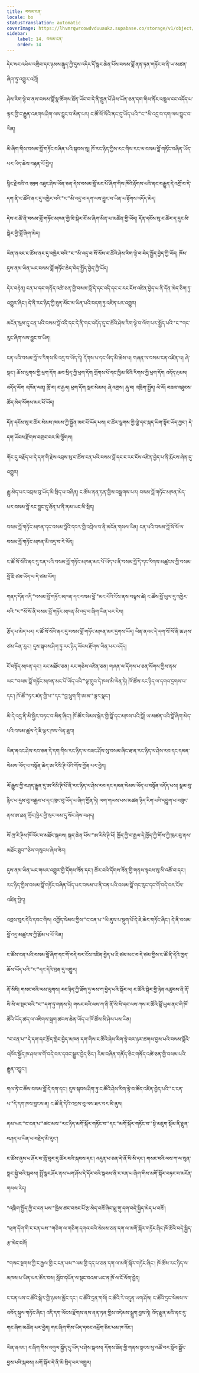 ```yaml
---
title: བསམ་ངན་
locale: bo
statusTranslation: automatic
coverImage: https://lhvmrqwrcowdvduuaukz.supabase.co/storage/v1/object/public/strapi-uploads/small_cover-tratado-de-psicologia-revolucionaria.webp-5e15e1cec4e0ebebcde5d7fc7565d8fd.webp
sidebar:
    label: 14. བསམ་ངན་
    order: 14
---
```

དེང་སང་འཕེལ་འགྲིབ་དང་ཉམས་རྒུད་ཀྱི་དུས་འདིར་དོ་སྣང་ཆེན་པོས་བསམ་བློ་ནན་ཏན་གཏོང་བ་ནི་ཡ་མཚན་ཞིག་ཏུ་འགྱུར་འགྲོ།

ཤེས་རིག་ལྟེ་བ་ནས་བསམ་བློ་སྣ་ཚོགས་ཐོན་ཡོང་བ་དེ་ནི་བླུན་པོ་ཤེས་ཡོན་ཅན་དག་གིས་ནོར་འཁྲུལ་ངང་འདོད་པ་ལྟར་གྱི་ང་རྒྱུན་འཇགས་ཤིག་ལས་བྱུང་བ་མིན་པར། ང་ཚོ་སོ་སོའི་ནང་དུ་ཡོད་པའི་"ང་"མི་འདྲ་བ་དག་ལས་བྱུང་བ་ཡིན།

མི་ཞིག་གིས་བསམ་བློ་གཏོང་བཞིན་པའི་སྐབས་སུ། ཁོ་རང་ཉིད་ཀྱིས་རང་གིས་རང་ལ་བསམ་བློ་གཏོང་བཞིན་ཡོད་པར་ཡིད་ཆེས་བརྟན་པོ་བྱེད།

སྙིང་རྗེ་བའི་འ स्तन འཐུང་ཤེས་ཡོན་ཅན་དེས་བསམ་བློ་མང་པོ་ཞིག་གིས་ཁོའི་རྟོགས་པའི་ནང་བརྒྱུད་དེ་འགྲོ་བ་དེ་དག་ནི་ང་ཚོའི་ནང་དུ་འཁྱེར་བའི་"ང་"མི་འདྲ་བ་དག་ལས་བྱུང་བ་ཡིན་པ་རྟོགས་འདོད་མེད།

དེས་ང་ཚོ་ནི་བསམ་བློ་གཏོང་མཁན་གྱི་མི་སྒེར་ངོ་མ་ཞིག་མིན་པ་མཚོན་གྱི་ཡོད། དོན་དངོས་སུ་ང་ཚོར་ད་དུང་མི་སྒེར་གྱི་བློ་ཞིག་མེད།

ཡིན་ནའང་ང་ཚོས་ནང་དུ་འཁྱེར་བའི་"ང་"མི་འདྲ་བ་སོ་སོས་ང་ཚོའི་ཤེས་རིག་ལྟེ་བ་བེད་སྤྱོད་བྱེད་ཀྱི་ཡོད། ཁོས་དུས་ནམ་ཡིན་ཡང་བསམ་བློ་གཏོང་ཆེད་བེད་སྤྱོད་བྱེད་ཀྱི་ཡོད།

དེར་བརྟེན། ངན་པ་དང་གནོད་འཚེ་ཅན་གྱི་བསམ་བློ་དེ་དང་འདི་དང་ང་རང་ངོས་འཛིན་བྱེད་པ་ནི་དོན་མེད་ཅིག་ཏུ་འགྱུར་ཞིང་། དེ་ནི་རང་ཉིད་ཀྱི་ཐུན་མོང་མ་ཡིན་པའི་བདག་ཏུ་འཛིན་པར་འགྱུར།

མངོན་སུམ་དུ་ངན་པའི་བསམ་བློ་འདི་དང་དེ་ནི་གང་འདོད་དུ་ང་ཚོའི་ཤེས་རིག་ལྟེ་བ་ལོག་པར་སྤྱོད་པའི་"ང་"གང་རུང་ཞིག་ལས་བྱུང་བ་ཡིན།

ངན་པའི་བསམ་བློ་ལ་རིགས་མི་འདྲ་བ་ཡོད་དེ། དོགས་པ་དང་ཡིད་མི་ཆེས་པ། གཞན་ལ་བསམ་ངན་འཛིན་པ། ཞེ་སྡང་། ཆོས་ལུགས་ཀྱི་ཕྲག་དོག ཆབ་སྲིད་ཀྱི་ཕྲག་དོག གྲོགས་པོ་དང་ཁྱིམ་མིའི་རིགས་ཀྱི་ཕྲག་དོག འདོད་རྔམས། འདོད་ལོག འཁོན་ལན། ཁྲོ་བ། ང་རྒྱལ། ཕྲག་དོག སྡང་སེམས། ཞེ་འགྲས། རྐུ་བ། འཁྲིག་སྤྱོད། ལེ་ལོ། བཟའ་འཐུངས་ཚོད་མེད་སོགས་མང་པོ་ཡོད།

དོན་དངོས་སུ་ང་ཚོར་སེམས་ཁམས་ཀྱི་སྐྱོན་མང་པོ་ཡོད་པས། ང་ཚོར་ལྕགས་ཀྱི་ལྕེ་དང་སྐད་ཡིག་སྟོང་ཡོད་ཀྱང་། དེ་དག་ཡོངས་རྫོགས་བགྲང་བར་མི་ལྕོགས།

གོང་དུ་བརྗོད་པ་དེ་དག་གི་རྗེས་འབྲས་སུ་ང་ཚོས་ངན་པའི་བསམ་བློ་དང་ང་རང་ངོས་འཛིན་བྱེད་པ་ནི་རྨོངས་ཞེན་དུ་འགྱུར།

རྒྱུ་མེད་པར་འབྲས་བུ་ཡོད་མི་སྲིད་པ་བཞིན། ང་ཚོས་ནན་ཏན་གྱིས་བསྒྲགས་པར། བསམ་བློ་གཏོང་མཁན་མེད་པར་བསམ་བློ་རང་བྱུང་དུ་ཐོན་པ་ནི་ནམ་ཡང་མི་སྲིད།

བསམ་བློ་གཏོང་མཁན་དང་བསམ་བློའི་དབར་གྱི་འབྲེལ་བ་ནི་མངོན་གསལ་ཡིན། ངན་པའི་བསམ་བློ་སོ་སོ་ལ་བསམ་བློ་གཏོང་མཁན་མི་འདྲ་བ་རེ་ཡོད།

ང་ཚོ་སོ་སོའི་ནང་དུ་ངན་པའི་བསམ་བློ་གཏོང་མཁན་མང་པོ་ཡོད་པ་ནི་བསམ་བློ་དེ་དང་རིགས་མཚུངས་ཀྱི་བསམ་བློ་ཇི་ཙམ་ཡོད་པ་དེ་ཙམ་ཡོད།

གནད་དོན་འདི་"བསམ་བློ་གཏོང་མཁན་དང་བསམ་བློ་"མང་པོའི་ངོས་ནས་བལྟས་ཚེ། ང་ཚོས་བློ་ཡུལ་དུ་འཁྱེར་བའི་"ང་"སོ་སོ་ནི་བསམ་བློ་གཏོང་མཁན་མི་འདྲ་བ་ཞིག་ཡིན་པར་ངེས།

རྩོད་པ་མེད་པར། ང་ཚོ་སོ་སོའི་ནང་དུ་བསམ་བློ་གཏོང་མཁན་མང་དྲགས་ཡོད། ཡིན་ནའང་དེ་དག་སོ་སོ་ནི་ཆ་ཤས་ཙམ་ཡིན་རུང་། དུས་སྐབས་ཤིག་ཏུ་རང་ཉིད་ཡོངས་རྫོགས་ཡིན་པར་འདོད།

ངོ་བསྟོད་མཁན་དང་། རང་མཐོང་ཅན། རང་གཅེས་འཛིན་ཅན། གཞན་ལ་དོགས་པ་ཅན་སོགས་ཀྱིས་ནམ་ཡང་"བསམ་བློ་གཏོང་མཁན་མང་པོ་ཡོད་པའི་"ལྟ་གྲུབ་དེ་ཁས་མི་ལེན་ཏེ། ཁོ་ཚོས་རང་ཉིད་ལ་དགའ་དྲགས་པ་དང་། ཁོ་ཚོ་"ཏར་ཛན་གྱི་ཕ་"དང་"བྱ་ཕྲུག་གི་ཨ་མ་"ལྟར་སྣང་།

མི་དེ་འདྲ་ནི་མི་སྤྱིར་བཏང་བ་མིན་ཞིང་། ཁོ་ཚོར་སེམས་སྒེར་གྱི་བློ་དང་མཁས་པའི་བློ། ཡ་མཚན་པའི་བློ་ཞིག་མེད་པའི་བསམ་ཚུལ་དེ་ཇི་ལྟར་ཁས་ལེན་ཐུབ།

ཡིན་ནའང་ཤེས་རབ་ཅན་དེ་དག་གིས་རང་ཉིད་ལ་བཟང་ཤོས་སུ་བསམ་ཞིང་ཐ་ན་རང་ཉིད་ལ་ཤེས་རབ་དང་དམན་སེམས་ཡོད་པ་བསྟོན་ཆེད་ཨ་རིསི་ཊི་པོའི་གོས་གྱོན་པར་བྱེད།

ལོ་རྒྱུས་ཀྱི་བཤད་རྒྱུན་དུ་ཨ་རིསི་ཊི་པོ་ནི་རང་ཉིད་ལ་ཤེས་རབ་དང་དམན་སེམས་ཡོད་པ་བསྟོན་འདོད་པས། སྣམ་བུ་རྙིང་པ་དུམ་བུ་བརྒྱབ་པ་དང་ཁུང་བུ་ཡོད་པ་ཞིག་གྱོན་ཏེ། ལག་གཡས་པས་མཚན་ཉིད་རིག་པའི་དབྱུག་པ་བཟུང་ནས་ཨ་ཐན་གྲོང་ཁྱེར་གྱི་སྲང་ལམ་དུ་སོང་ཞེས་བཤད།

སོ་ཀྲ་རི་ཊིས་ཁོ་འོང་བ་མཐོང་སྐབས། སྐད་ཆེན་པོས་“ཨ་རིསི་ཊི་པོ། ཁྱོད་ཀྱི་ང་རྒྱལ་དེ་ཁྱོད་ཀྱི་གོས་ཀྱི་ཁུང་བུ་ནས་མཐོང་ཐུབ་”ཅེས་གསུངས་ཞེས་ཟེར།

དུས་ནམ་ཡིན་ཡང་གསར་འགྱུར་གྱི་དོགས་ཟོན་དང་། ཚོར་བའི་དོགས་ཟོན་གྱི་གནས་སྟངས་སུ་མི་འཚོ་བ་དང་། རང་ཉིད་ཀྱིས་བསམ་བློ་གཏོང་བཞིན་ཡོད་པར་བསམ་པ་ནི་ངན་པའི་བསམ་བློ་གང་རུང་དང་གོ་བདེ་བར་ངོས་འཛིན་བྱེད།

འབྲས་བུར་དེའི་དབང་གིས། འགྱོད་སེམས་ཀྱིས་"ང་ངན་པ་"ཡི་ནུས་པ་སྡུག་པོ་དེ་ཇེ་ཆེར་གཏོང་ཞིང་། དེ་ནི་བསམ་བློ་འདྲ་མཚུངས་ཀྱི་རྩོམ་པ་པོ་ཡིན།

ང་ཚོས་ངན་པའི་བསམ་བློ་ཞིག་དང་གོ་བདེ་བར་ངོས་འཛིན་བྱེད་པ་ཇི་ཙམ་མང་བ་དེ་ཙམ་གྱིས་ང་ཚོ་ནི་དེའི་ཁྱད་ཆོས་ཡོད་པའི་"ང་"དང་དེའི་བྲན་དུ་འགྱུར།

ནོ་སིསི། གསང་བའི་ལམ་ལུགས། རང་ཉིད་ཀྱི་ཐོག་ཏུ་ལས་ཀ་བྱེད་པའི་སྐོར་ལ། ང་ཚོའི་སྒེར་གྱི་ཉེན་འཚུབས་ནི་ནོ་སི་སི་ལ་སྡང་བའི་"ང་"དག་ཏུ་གནས་ཏེ། གསང་བའི་ལས་ཀ་ནི་ནོ་སི་སི་དང་ལས་ཀས་ང་ཚོའི་བློ་ཡུལ་ནང་གི་ཁོ་ཚོའི་ཡོད་ཚད་ལ་འཇིགས་སྐྲག་ཚབས་ཆེན་ཡོད་པ་ཁོ་ཚོས་མི་ཤེས་པས་ཡིན།

"ང་ངན་པ་"དེ་དག་དང་རྩོད་གླེང་བྱེད་མཁན་དག་གིས་ང་ཚོའི་ཤེས་རིག་ལྟེ་བར་ཉར་ཚགས་བྱས་པའི་བསམ་བློའི་འཁོར་སྐྱོད་ཁ་ཤས་ལ་གོ་བདེ་བར་དབང་སྒྱུར་བྱེད་ཅིང་། རིམ་བཞིན་གནོད་ཅིང་གནོད་འཚེ་ཅན་གྱི་བསམ་པའི་རྒྱུན་འབྱུང་།

གལ་ཏེ་ང་ཚོས་བསམ་བློ་དེ་དག་དང་། དུས་སྐབས་ཤིག་ཏུ་ང་ཚོའི་ཤེས་རིག་ལྟེ་བ་ཚོད་འཛིན་བྱེད་པའི་"ང་ངན་པ་"དེ་དག་ཁས་བླངས་ན། ང་ཚོ་ནི་དེའི་འབྲས་བུ་ལས་ཐར་བར་མི་ནུས།

ནམ་ཡང་"ང་ངན་པ་"ཚང་མས་"རང་ཉིད་མགོ་སྐོར་གཏོང་བ་"དང་"མགོ་སྐོར་གཏོང་བ་"སྟེ་མཇུག་སྡོམ་ནི་རྫུན་བཤད་པ་ཡིན་པ་བརྗེད་མི་རུང་།

ང་ཚོས་ནུས་པ་ཤོར་བ་གློ་བུར་དུ་ཚོར་བའི་སྐབས་དང་། འདུན་པ་ཅན་དེ་ནོ་སི་སི་དང་། གསང་བའི་ལས་ཀ་ལ་སུན་སྣང་སྐྱེ་བའི་སྐབས། སྤྲོ་སྣང་ཤོར་ནས་ཡག་ཤོས་དེ་དོར་བའི་སྐབས་ནི་ང་ངན་པ་ཞིག་གིས་མགོ་སྐོར་བཏང་བ་མངོན་གསལ་རེད།

"འཁྲིག་སྤྱོད་ཀྱི་ང་ངན་པས་"ཁྱིམ་ཚང་བཟང་པོ་རྩ་མེད་བཟོ་ཞིང་ཕྲུ་གུ་དག་བདེ་སྐྱིད་མེད་པ་བཟོ་།

"ཕྲག་དོག་གི་ང་ངན་པས་"གཅིག་ལ་གཅིག་དགའ་བའི་སེམས་ཅན་དག་ལ་མགོ་སྐོར་གཏོང་ཞིང་ཁོ་ཚོའི་བདེ་སྐྱིད་རྩ་མེད་བཟོ།

"གསང་སྔགས་ཀྱི་ང་རྒྱལ་གྱི་ང་ངན་པས་"ལམ་གྱི་དད་པ་ཅན་དག་ལ་མགོ་སྐོར་གཏོང་ཞིང་། ཁོ་ཚོས་རང་ཉིད་ལ་མཁས་པ་ཡིན་པར་ཚོར་བས། སློབ་དཔོན་ལ་སྡང་བའམ་ཡང་ན་ཁོ་ལ་ངོ་ལོག་བྱེད།

ང་ངན་པས་ང་ཚོའི་སྒེར་གྱི་ཉམས་མྱོང་དང་། ང་ཚོའི་དྲན་གསོ། ང་ཚོའི་རེ་འདུན་ཡག་ཤོས། ང་ཚོའི་དྲང་སེམས་ལ་འབོད་སྐུལ་གཏོང་ཞིང་། འདི་དག་ཡོངས་རྫོགས་ནས་ནན་ཏན་གྱིས་འདེམས་སྒྲུག་བྱས་ཏེ། འོད་རྫུན་མའི་ནང་དུ་གང་ཞིག་མཚོན་པར་བྱེད། གང་ཞིག་གིས་ཡིད་དབང་འཕྲོག་ཅིང་ཕམ་ཁ་འོང་།

ཡིན་ནའང་། ང་ཞིག་གིས་འགུལ་སྐྱོད་དུ་ཡོད་པ་ཤེས་སྐབས། དོགས་ཟོན་གྱི་གནས་སྟངས་སུ་འཚོ་བར་སློབ་སྦྱོང་བྱས་པའི་སྐབས། མགོ་སྐོར་དེ་ནི་མི་སྲིད་པར་འགྱུར།

